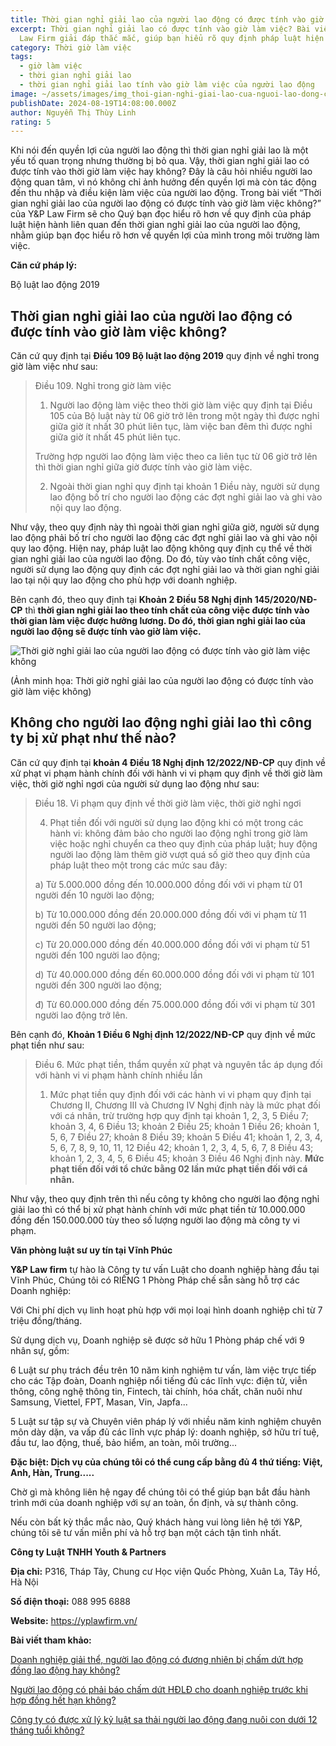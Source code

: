 ```yaml
---
title: Thời gian nghỉ giải lao của người lao động có được tính vào giờ làm việc không?
excerpt: Thời gian nghỉ giải lao có được tính vào giờ làm việc? Bài viết từ Y&P
  Law Firm giải đáp thắc mắc, giúp bạn hiểu rõ quy định pháp luật hiện hành.
category: Thời giờ làm việc
tags:
  - giờ làm việc
  - thời gian nghỉ giải lao
  - thời gian nghỉ giải lao tính vào giờ làm việc của người lao động
image: ~/assets/images/img_thoi-gian-nghi-giai-lao-cua-nguoi-lao-dong-co-duoc-tinh-vao-gio-lam-viec-khong-bia.jpg
publishDate: 2024-08-19T14:08:00.000Z
author: Nguyễn Thị Thùy Linh
rating: 5
---
```

Khi nói đến quyền lợi của người lao động thì thời gian nghỉ giải lao là một yếu tố quan trọng nhưng thường bị bỏ qua. Vậy, thời gian nghỉ giải lao có được tính vào thời giờ làm việc hay không? Đây là câu hỏi nhiều người lao động quan tâm, vì nó không chỉ ảnh hưởng đến quyền lợi mà còn tác động đến thu nhập và điều kiện làm việc của người lao động. Trong bài viết “Thời gian nghỉ giải lao của người lao động có được tính vào giờ làm việc không?” của Y&P Law Firm sẽ cho Quý bạn đọc hiểu rõ hơn về quy định của pháp luật hiện hành liên quan đến thời gian nghỉ giải lao của người lao động, nhằm giúp bạn đọc hiểu rõ hơn về quyền lợi của mình trong môi trường làm việc.

**Căn cứ pháp lý:**

Bộ luật lao động 2019

## Thời gian nghỉ giải lao của người lao động có được tính vào giờ làm việc không?

Căn cứ quy định tại **Điều 109 Bộ luật lao động 2019** quy định về nghỉ trong giờ làm việc như sau:

> Điều 109. Nghỉ trong giờ làm việc
>
> 1. Người lao động làm việc theo thời giờ làm việc quy định tại Điều 105 của Bộ luật này từ 06 giờ trở lên trong một ngày thì được nghỉ giữa giờ ít nhất 30 phút liên tục, làm việc ban đêm thì được nghỉ giữa giờ ít nhất 45 phút liên tục.
>
> Trường hợp người lao động làm việc theo ca liên tục từ 06 giờ trở lên thì thời gian nghỉ giữa giờ được tính vào giờ làm việc.
>
> 2. Ngoài thời gian nghỉ quy định tại khoản 1 Điều này, người sử dụng lao động bố trí cho người lao động các đợt nghỉ giải lao và ghi vào nội quy lao động. 

Như vậy, theo quy định này thì ngoài thời gian nghỉ giữa giờ, người sử dụng lao động phải bố trí cho người lao động các đợt nghỉ giải lao và ghi vào nội quy lao động. Hiện nay, pháp luật lao động không quy định cụ thể về thời gian nghỉ giải lao của người lao động. Do đó, tùy vào tính chất công việc, người sử dụng lao động quy định các đợt nghỉ giải lao và thời gian nghỉ giải lao tại nội quy lao động cho phù hợp với doanh nghiệp.

Bên cạnh đó, theo quy định tại **Khoản 2 Điều 58 Nghị định 145/2020/NĐ-CP** thì **thời gian nghỉ giải lao theo tính chất của công việc được tính vào thời gian làm việc được hưởng lương. Do đó, thời gian nghỉ giải lao của người lao động sẽ được tính vào giờ làm việc.**

![Thời giờ nghỉ giải lao của người lao động có được tính vào giờ làm việc không](~/assets/images/thoi-gio-nghi-giai-lao-cua-nguoi-lao-dong-co-duoc-tinh-vao-gio-lam-viec-khong.avif "Thời giờ nghỉ giải lao của người lao động có được tính vào giờ làm việc không")

 (Ảnh minh họa: Thời giờ nghỉ giải lao của người lao động có được tính vào giờ làm việc không)

## Không cho người lao động nghỉ giải lao thì công ty bị xử phạt như thế nào?

Căn cứ quy định tại **khoản 4 Điều 18 Nghị định 12/2022/NĐ-CP** quy định về xử phạt vi phạm hành chính đối với hành vi vi phạm quy định về thời giờ làm việc, thời giờ nghỉ ngơi của người sử dụng lao động như sau:

> Điều 18. Vi phạm quy định về thời giờ làm việc, thời giờ nghỉ ngơi
>
> 4. Phạt tiền đối với người sử dụng lao động khi có một trong các hành vi: không đảm bảo cho người lao động nghỉ trong giờ làm việc hoặc nghỉ chuyển ca theo quy định của pháp luật; huy động người lao động làm thêm giờ vượt quá số giờ theo quy định của pháp luật theo một trong các mức sau đây:
>
> a) Từ 5.000.000 đồng đến 10.000.000 đồng đối với vi phạm từ 01 người đến 10 người lao động;
>
> b) Từ 10.000.000 đồng đến 20.000.000 đồng đối với vi phạm từ 11 người đến 50 người lao động;
>
> c) Từ 20.000.000 đồng đến 40.000.000 đồng đối với vi phạm từ 51 người đến 100 người lao động;
>
> d) Từ 40.000.000 đồng đến 60.000.000 đồng đối với vi phạm từ 101 người đến 300 người lao động;
>
> đ) Từ 60.000.000 đồng đến 75.000.000 đồng đối với vi phạm từ 301 người lao động trở lên. 

Bên cạnh đó, **Khoản 1 Điều 6 Nghị định 12/2022/NĐ-CP** quy định về mức phạt tiền như sau:

> Điều 6. Mức phạt tiền, thẩm quyền xử phạt và nguyên tắc áp dụng đối với hành vi vi phạm hành chính nhiều lần
>
> 1. Mức phạt tiền quy định đối với các hành vi vi phạm quy định tại Chương II, Chương III và Chương IV Nghị định này là mức phạt đối với cá nhân, trừ trường hợp quy định tại khoản 1, 2, 3, 5 Điều 7; khoản 3, 4, 6 Điều 13; khoản 2 Điều 25; khoản 1 Điều 26; khoản 1, 5, 6, 7 Điều 27; khoản 8 Điều 39; khoản 5 Điều 41; khoản 1, 2, 3, 4, 5, 6, 7, 8, 9, 10, 11, 12 Điều 42; khoản 1, 2, 3, 4, 5, 6, 7, 8 Điều 43; khoản 1, 2, 3, 4, 5, 6 Điều 45; khoản 3 Điều 46 Nghị định này. **Mức phạt tiền đối với tổ chức bằng 02 lần mức phạt tiền đối với cá nhân.**

Như vậy, theo quy định trên thì nếu công ty không cho người lao động nghỉ giải lao thì có thể bị xử phạt hành chính với mức phạt tiền từ 10.000.000 đồng đến 150.000.000 tùy theo số lượng người lao động mà công ty vi phạm.

**Văn phòng luật sư uy tín tại Vĩnh Phúc**

**Y&P Law firm** tự hào là Công ty tư vấn Luật cho doanh nghiệp hàng đầu tại Vĩnh Phúc, Chúng tôi có RIÊNG 1 Phòng Pháp chế sẵn sàng hỗ trợ các Doanh nghiệp:

Với Chi phí dịch vụ linh hoạt phù hợp với mọi loại hình doanh nghiệp chỉ từ 7 triệu đồng/tháng.

Sử dụng dịch vụ, Doanh nghiệp sẽ được sở hữu 1 Phòng pháp chế với 9 nhân sự, gồm:

6 Luật sư phụ trách đều trên 10 năm kinh nghiệm tư vấn, làm việc trực tiếp cho các Tập đoàn, Doanh nghiệp nổi tiếng đủ các lĩnh vực: điện tử, viễn thông, công nghệ thông tin, Fintech, tài chính, hóa chất, chăn nuôi như Samsung, Viettel, FPT, Masan, Vin, Japfa...

5 Luật sư tập sự và Chuyên viên pháp lý với nhiều năm kinh nghiệm chuyên môn dày dặn, va vấp đủ các lĩnh vực pháp lý: doanh nghiệp, sở hữu trí tuệ, đầu tư, lao động, thuế, bảo hiểm, an toàn, môi trường...

**Đặc biệt: Dịch vụ của chúng tôi có thể cung cấp bằng đủ 4 thứ tiếng: Việt, Anh, Hàn, Trung.....**

Chờ gì mà không liên hệ ngay để chúng tôi có thể giúp bạn bắt đầu hành trình mới của doanh nghiệp với sự an toàn, ổn định, và sự thành công.

Nếu còn bất kỳ thắc mắc nào, Quý khách hàng vui lòng liên hệ tới Y&P, chúng tôi sẽ tư vấn miễn phí và hỗ trợ bạn một cách tận tình nhất.

**Công ty Luật TNHH Youth & Partners**

**Địa chỉ:** P316, Tháp Tây, Chung cư Học viện Quốc Phòng, Xuân La, Tây Hồ, Hà Nội

**Số điện thoại:** 088 995 6888

**Website:**  https://yplawfirm.vn/

**Bài viết tham khảo:**

[Doanh nghiệp giải thể, người lao động có đương nhiên bị chấm dứt hợp đồng lao động hay không?](https://vinhphuclawyers.vn/kien-thuc-phap-ly/lao-dong/doanh-nghiep-giai-the-nguoi-lao-dong-co-duong-nhien-bi-cham-dut-hop-dong-lao-dong-hay-khong-35967.htm)

[Người lao động có phải báo chấm dứt HĐLĐ cho doanh nghiệp trước khi hợp đồng hết hạn không?](https://vinhphuclawyers.vn/kien-thuc-phap-ly/lao-dong/nguoi-lao-dong-co-phai-bao-cham-dut-hdld-cho-doanh-nghiep-truoc-khi-hop-dong-het-han-khong-35965.htm)

[Công ty có được xử lý kỷ luật sa thải người lao động đang nuôi con dưới 12 tháng tuổi không?](https://vinhphuclawyers.vn/kien-thuc-phap-ly/lao-dong/cong-ty-co-duoc-xu-ly-ky-luat-sa-thai-nguoi-lao-dong-dang-nuoi-con-duoi-12-thang-tuoi-khong-35962.htm)
